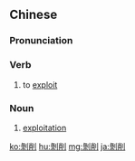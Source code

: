 {{also|剥削}}
==Chinese==
{{zh-forms|s=剥削}}

===Pronunciation===
{{zh-pron
|m=bō削
|c=mok1 soek3
|h=pfs=pok-siok
|mn=pak-siah/pak-siap
|cat=v,n
}}

===Verb===
{{zh-verb}}

# to [[exploit]]
#: {{zh-x|剝削 階級|'''''exploiting''' class''}}

===Noun===
{{zh-noun}}

# [[exploitation]]

[[ko:剝削]]
[[hu:剝削]]
[[mg:剝削]]
[[ja:剝削]]